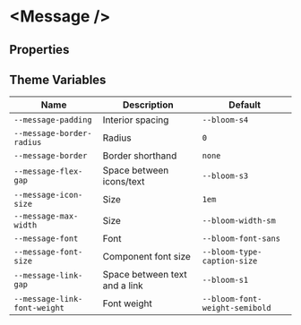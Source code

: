 
# &lt;Message /&gt;

## Properties

<ArgsTable of={Message} />

## Theme Variables

| Name                         | Description                   | Default                        |
| ---------------------------- | ----------------------------- | ------------------------------ |
| `--message-padding`          | Interior spacing              | `--bloom-s4`                   |
| `--message-border-radius`    | Radius                        | `0`                            |
| `--message-border`           | Border shorthand              | `none`                         |
| `--message-flex-gap`         | Space between icons/text      | `--bloom-s3`                   |
| `--message-icon-size`        | Size                          | `1em`                          |
| `--message-max-width`        | Size                          | `--bloom-width-sm`             |
| `--message-font`             | Font                          | `--bloom-font-sans`            |
| `--message-font-size`        | Component font size           | `--bloom-type-caption-size`    |
| `--message-link-gap`         | Space between text and a link | `--bloom-s1`                   |
| `--message-link-font-weight` | Font weight                   | `--bloom-font-weight-semibold` |
